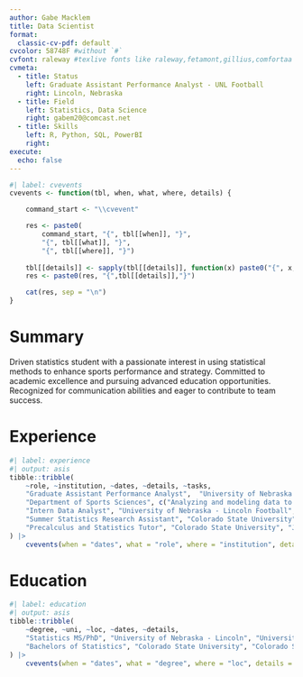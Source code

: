 ```yaml
---
author: Gabe Macklem
title: Data Scientist
format:
  classic-cv-pdf: default
cvcolor: 58748F #without `#`
cvfont: raleway #texlive fonts like raleway,fetamont,gillius,comfortaa
cvmeta:
  - title: Status
    left: Graduate Assistant Performance Analyst - UNL Football
    right: Lincoln, Nebraska
  - title: Field
    left: Statistics, Data Science
    right: gabem20@comcast.net
  - title: Skills
    left: R, Python, SQL, PowerBI
    right:
execute:
  echo: false
---
```


```r
#| label: cvevents
cvevents <- function(tbl, when, what, where, details) {

    command_start <- "\\cvevent"

    res <- paste0(
        command_start, "{", tbl[[when]], "}", 
        "{", tbl[[what]], "}",
        "{", tbl[[where]], "}")
    
    tbl[[details]] <- sapply(tbl[[details]], function(x) paste0("{", x, "}", collapse = ","))
    res <- paste0(res, "{",tbl[[details]],"}")

    cat(res, sep = "\n")
}
```

# Summary

Driven statistics student with a passionate interest in using statistical methods to enhance sports performance and strategy. Committed to academic excellence and pursuing advanced education opportunities. Recognized for communication abilities and eager to contribute to team success.

# Experience


```r
#| label: experience
#| output: asis
tibble::tribble(
    ~role, ~institution, ~dates, ~details, ~tasks,
    "Graduate Assistant Performance Analyst",  "University of Nebraska - Lincoln Football", "Aug. 2025 - Present",
    "Department of Sports Sciences", c("Analyzing and modeling data to improve insights on athletic performance, player evaluation, and recruiting"),
    "Intern Data Analyst", "University of Nebraska - Lincoln Football", "Aug. 2024 - Aug. 2025", "Department of Sports Sciences", c("Developed a model that projects athletes' to the NFL", "Estmiated one repetition weights for lifting sessions"),
    "Summer Statistics Research Assistant", "Colorado State University", "May. 2024 - Aug. 2024", "Department of Statistics", c("Advisor: Aaron Nielsen", "Motivated by methods applied in rugby, developed a game difficulty index to inform tactical periodaztion", "NFL Combine Comparison Shiny App"),
    "Precalculus and Statistics Tutor", "Colorado State University", "Jan. 2023 - May 2025", "Mathematics Department and Statistics Department", c("Developing new methods to analyze social networks", "Implementing methods in libraries")
) |>
    cvevents(when = "dates", what = "role", where = "institution", details = "tasks")
```

# Education

```r
#| label: education
#| output: asis
tibble::tribble(
    ~degree, ~uni, ~loc, ~dates, ~details,
    "Statistics MS/PhD", "University of Nebraska - Lincoln", "University of Nebraska - Lincoln", "Aug. 2025 - Present", c("Graduate assistant for football team sports sciences department"),
    "Bachelors of Statistics", "Colorado State University", "Colorado State University", "Aug. 2020 - May 2025", c("Minor: Data Science", "2025 Maurice Davies Award Recipient for Outstanding Undergraduate Achievement", "Dean's List - College of Natural Sciences (Fall '23 - Spring '25)")
) |>
    cvevents(when = "dates", what = "degree", where = "loc", details = "details")

```
